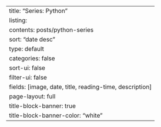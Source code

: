 ---
title: "Series: Python"
listing:
  contents: posts/python-series
  sort: "date desc"
  type: default
  categories: false
  sort-ui: false
  filter-ui: false
  fields: [image, date, title, reading-time, description]
page-layout: full
title-block-banner: true
title-block-banner-color: "white"
---